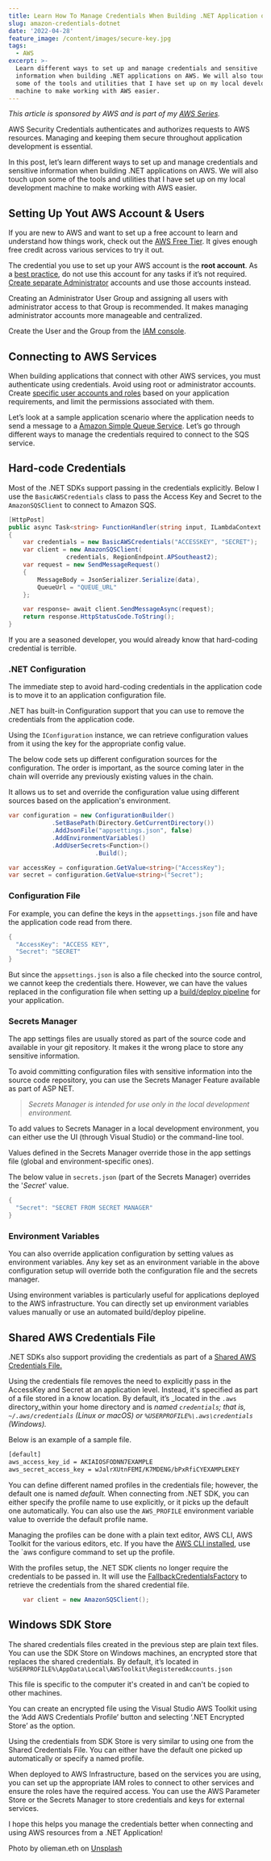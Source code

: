```yaml
---
title: Learn How To Manage Credentials When Building .NET Application on AWS
slug: amazon-credentials-dotnet
date: '2022-04-28'
feature_image: /content/images/secure-key.jpg
tags:
  - AWS
excerpt: >-
  Learn different ways to set up and manage credentials and sensitive
  information when building .NET applications on AWS. We will also touch upon
  some of the tools and utilities that I have set up on my local development
  machine to make working with AWS easier.
---
```

_This article is sponsored by AWS and is part of my [AWS Series](/blog/tag/aws/)._

AWS Security Credentials authenticates and authorizes requests to AWS resources. Managing and keeping them secure throughout application development is essential.

In this post, let’s learn different ways to set up and manage credentials and sensitive information when building .NET applications on AWS. We will also touch upon some of the tools and utilities that I have set up on my local development machine to make working with AWS easier.

<EmbedCard src="https://www.youtube.com/embed/ukam37umkQc" />

## Setting Up Yout AWS Account & Users

If you are new to AWS and want to set up a free account to learn and understand how things work, check out the [AWS Free Tier](https://aws.amazon.com/free/). It gives enough free credit across various services to try it out.

The credential you use to set up your AWS account is the **root account**. As a [best practice](https://docs.aws.amazon.com/IAM/latest/UserGuide/best-practices.html#lock-away-credentials), do not use this account for any tasks if it’s not required. [Create separate Administrator](https://docs.aws.amazon.com/IAM/latest/UserGuide/getting-started_create-admin-group.html) accounts and use those accounts instead.

Creating an Administrator User Group and assigning all users with administrator access to that Group is recommended. It makes managing administrator accounts more manageable and centralized.

Create the User and the Group from the [IAM console](https://console.aws.amazon.com/iam/).

<ImageCard src="/content/images/aws-credentials-iam-console-admin-users.jpg" alt="Create administrator accounts and use them instead of the root user account." />

## Connecting to AWS Services

When building applications that connect with other AWS services, you must authenticate using credentials. Avoid using root or administrator accounts. Create [specific user accounts and roles](https://docs.aws.amazon.com/sdk-for-net/v3/developer-guide/net-dg-users-roles.html) based on your application requirements, and limit the permissions associated with them.

Let’s look at a sample application scenario where the application needs to send a message to a [Amazon Simple Queue Service](https://youtu.be/U7PvdYlvA-8). Let’s go through different ways to manage the credentials required to connect to the SQS service.

## Hard-code Credentials

Most of the .NET SDKs support passing in the credentials explicitly. Below I use the `BasicAWSCredentials` class to pass the Access Key and Secret to the `AmazonSQSClient` to connect to Amazon SQS.

```csharp
[HttpPost]
public async Task<string> FunctionHandler(string input, ILambdaContext context)
{
    var credentials = new BasicAWSCredentials("ACCESSKEY", "SECRET");
    var client = new AmazonSQSClient(
                credentials, RegionEndpoint.APSoutheast2);
    var request = new SendMessageRequest()
    {
        MessageBody = JsonSerializer.Serialize(data),
        QueueUrl = "QUEUE_URL"
    };

    var response= await client.SendMessageAsync(request);
    return response.HttpStatusCode.ToString();
}

```

If you are a seasoned developer, you would already know that hard-coding credential is terrible.

### .NET Configuration

The immediate step to avoid hard-coding credentials in the application code is to move it to an application configuration file.

.NET has built-in Configuration support that you can use to remove the credentials from the application code.

<EmbedCard src="https://www.youtube.com/embed/5GlgHV_12-k" />

Using the `IConfiguration` instance, we can retrieve configuration values from it using the key for the appropriate config value.

The below code sets up different configuration sources for the configuration. The order is important, as the source coming later in the chain will override any previously existing values in the chain.

It allows us to set and override the configuration value using different sources based on the application's environment.

```csharp
var configuration = new ConfigurationBuilder()
            .SetBasePath(Directory.GetCurrentDirectory())
            .AddJsonFile("appsettings.json", false)
            .AddEnvironmentVariables()
            .AddUserSecrets<Function>()
                        .Build();

var accessKey = configuration.GetValue<string>("AccessKey");
var secret = configuration.GetValue<string>("Secret");

```

### Configuration File

For example, you can define the keys in the `appsettings.json` file and have the application code read from there.

```csharp
{
  "AccessKey": "ACCESS KEY",
  "Secret": "SECRET"
}

```

But since the `appsettings.json` is also a file checked into the source control, we cannot keep the credentials there. However, we can have the values replaced in the configuration file when setting up a [build/deploy pipeline](https://youtu.be/U96230YlSJA) for your application.

### Secrets Manager

The app settings files are usually stored as part of the source code and available in your git repository. It makes it the wrong place to store any sensitive information.

To avoid committing configuration files with sensitive information into the source code repository, you can use the Secrets Manager Feature available as part of ASP NET.

> _Secrets Manager is intended for use only in the local development environment._

To add values to Secrets Manager in a local development environment, you can either use the UI (through Visual Studio) or the command-line tool.

Values defined in the Secrets Manager override those in the app settings file (global and environment-specific ones).

<EmbedCard src="https://www.youtube.com/embed/PkLLP2tcd28" />

The below value in `secrets.json` (part of the Secrets Manager) overrides the '_Secret_' value.

```csharp
{
  "Secret": "SECRET FROM SECRET MANAGER"
}

```

### Environment Variables

You can also override application configuration by setting values as environment variables. Any key set as an environment variable in the above configuration setup will override both the configuration file and the secrets manager.

Using environment variables is particularly useful for applications deployed to the AWS infrastructure. You can directly set up environment variables values manually or use an automated build/deploy pipeline.

## Shared AWS Credentials File

.NET SDKs also support providing the credentials as part of a [Shared AWS Credentials File.](https://docs.aws.amazon.com/sdk-for-net/v3/developer-guide/creds-file.html)

Using the credentials file removes the need to explicitly pass in the AccessKey and Secret at an application level. Instead, it's specified as part of a file stored in a know location. By default, it’s _located in the `.aws` directory_within your home directory and is _named `credentials`; that is, `~/.aws/credentials` (Linux or macOS) or `%USERPROFILE%\.aws\credentials` (Windows)._

Below is an example of a sample file.

```bash
[default]
aws_access_key_id = AKIAIOSFODNN7EXAMPLE
aws_secret_access_key = wJalrXUtnFEMI/K7MDENG/bPxRfiCYEXAMPLEKEY

```

You can define different named profiles in the credentials file; however, the default one is named _default._ When connecting from .NET SDK, you can either specify the profile name to use explicitly, or it picks up the default one automatically. You can also use the `AWS_PROFILE` environment variable value to override the default profile name.

Managing the profiles can be done with a plain text editor, AWS CLI, AWS Toolkit for the various editors, etc. If you have the [AWS CLI installed](https://docs.aws.amazon.com/cli/latest/userguide/getting-started-install.html), use the \`aws configure command to set up the profile.

With the profiles setup, the .NET SDK clients no longer require the credentials to be passed in. It will use the [FallbackCredentialsFactory](https://github.com/aws/aws-sdk-net/blob/master/sdk/src/Core/Amazon.Runtime/Credentials/FallbackCredentialsFactory.cs) to retrieve the credentials from the shared credential file.

```csharp
    var client = new AmazonSQSClient();

```

## Windows SDK Store

The shared credentials files created in the previous step are plain text files. You can use the SDK Store on Windows machines, an encrypted store that replaces the shared credentials. By default, it’s located in `%USERPROFILE%\AppData\Local\AWSToolkit\RegisteredAccounts.json`

This file is specific to the computer it's created in and can't be copied to other machines.

You can create an encrypted file using the Visual Studio AWS Toolkit using the ‘Add AWS Credentials Profile’ button and selecting ‘.NET Encrypted Store’ as the option.

<ImageCard src="/content/images/aws-credentials-aws-toolkit-sdk-store-windows.jpg" alt="Windows Only SDK Store allows storing encrypted credentials" />

Using the credentials from SDK Store is very similar to using one from the Shared Credentials File. You can either have the default one picked up automatically or specify a named profile.

When deployed to AWS Infrastructure, based on the services you are using, you can set up the appropriate IAM roles to connect to other services and ensure the roles have the required access. You can use the AWS Parameter Store or the Secrets Manager to store credentials and keys for external services.

<BookmarkCard href="/blog/aws-parameter-store" title="AWS Parameter Store For The .NET Developer: How to Easily Get Started" description="Learn how to get started with AWS Parameter Store and use it from a .NET application to store and retrieve configuration data. Understand how parameters are versioned and how to use labels and hierarchies to manage parameters better. Seamlessly use the built-in .NET Configuration capabilities to loa" icon="/favicon.ico" />

I hope this helps you manage the credentials better when connecting and using AWS resources from a .NET Application!

Photo by olieman.eth on [Unsplash](https://unsplash.com/photos/-o90yRQoXAM?utm_source=unsplash&utm_medium=referral&utm_content=creditShareLink)
